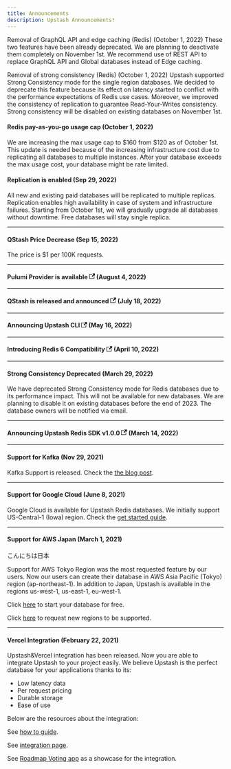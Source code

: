 ```yaml
---
title: Announcements
description: Upstash Announcements!
---
```


Removal of GraphQL API and edge caching (Redis) (October 1, 2022) These two
features have been already deprecated. We are planning to deactivate them
completely on November 1st. We recommend use of REST API to replace GraphQL API
and Global databases instead of Edge caching.

Removal of strong consistency (Redis) (October 1, 2022) Upstash supported Strong
Consistency mode for the single region databases. We decided to deprecate this
feature because its effect on latency started to conflict with the performance
expectations of Redis use cases. Moreover, we improved the consistency of
replication to guarantee Read-Your-Writes consistency. Strong consistency will
be disabled on existing databases on November 1st.

#### Redis pay-as-you-go usage cap (October 1, 2022)

We are increasing the max usage cap to $160 from $120 as of October 1st. This
update is needed because of the increasing infrastructure cost due to
replicating all databases to multiple instances. After your database exceeds the
max usage cost, your database might be rate limited.

#### Replication is enabled (Sep 29, 2022)

All new and existing paid databases will be replicated to multiple replicas.
Replication enables high availability in case of system and infrastructure
failures. Starting from October 1st, we will gradually upgrade all databases
without downtime. Free databases will stay single replica.

<hr />

#### QStash Price Decrease (Sep 15, 2022)

The price is $1 per 100K requests.

<hr />

#### Pulumi Provider is available [<svg width="13.5" height="13.5" aria-hidden="true" viewBox="0 0 24 24" class="iconExternalLink_nPIU"><path fill="currentColor" d="M21 13v10h-21v-19h12v2h-10v15h17v-8h2zm3-12h-10.988l4.035 4-6.977 7.07 2.828 2.828 6.977-7.07 4.125 4.172v-11z"></path></svg>](https://upstash.com/blog/upstash-pulumi-provider) (August 4, 2022)

<hr />

#### QStash is released and announced [<svg width="13.5" height="13.5" aria-hidden="true" viewBox="0 0 24 24" class="iconExternalLink_nPIU"><path fill="currentColor" d="M21 13v10h-21v-19h12v2h-10v15h17v-8h2zm3-12h-10.988l4.035 4-6.977 7.07 2.828 2.828 6.977-7.07 4.125 4.172v-11z"></path></svg>](https://upstash.com/blog/qstash-announcement) (July 18, 2022)

<hr />

#### Announcing Upstash CLI [<svg width="13.5" height="13.5" aria-hidden="true" viewBox="0 0 24 24" class="iconExternalLink_nPIU"><path fill="currentColor" d="M21 13v10h-21v-19h12v2h-10v15h17v-8h2zm3-12h-10.988l4.035 4-6.977 7.07 2.828 2.828 6.977-7.07 4.125 4.172v-11z"></path></svg>](https://upstash.com/blog/upstash-cli) (May 16, 2022)

<hr />

#### Introducing Redis 6 Compatibility [<svg width="13.5" height="13.5" aria-hidden="true" viewBox="0 0 24 24" class="iconExternalLink_nPIU"><path fill="currentColor" d="M21 13v10h-21v-19h12v2h-10v15h17v-8h2zm3-12h-10.988l4.035 4-6.977 7.07 2.828 2.828 6.977-7.07 4.125 4.172v-11z"></path></svg>](https://upstash.com/blog/redis-6) (April 10, 2022)

<hr />

#### Strong Consistency Deprecated (March 29, 2022)

We have deprecated Strong Consistency mode for Redis databases due to its
performance impact. This will not be available for new databases. We are
planning to disable it on existing databases before the end of 2023. The
database owners will be notified via email.

<hr />

#### Announcing Upstash Redis SDK v1.0.0 [<svg width="13.5" height="13.5" aria-hidden="true" viewBox="0 0 24 24" class="iconExternalLink_nPIU"><path fill="currentColor" d="M21 13v10h-21v-19h12v2h-10v15h17v-8h2zm3-12h-10.988l4.035 4-6.977 7.07 2.828 2.828 6.977-7.07 4.125 4.172v-11z"></path></svg>](https://upstash.com/blog/upstash-redis-sdk-v1) (March 14, 2022)

<hr />

#### Support for Kafka (Nov 29, 2021)

Kafka Support is released. Check the
[the blog post](https://blog.upstash.com/serverless-kafka-launch).

<hr />

#### Support for Google Cloud (June 8, 2021)

Google Cloud is available for Upstash Redis databases. We initially support
US-Central-1 (Iowa) region. Check the
[get started guide](https://docs.upstash.com/redis/howto/getstartedgooglecloudfunctions).

<hr />

#### Support for AWS Japan (March 1, 2021)

こんにちは日本

Support for AWS Tokyo Region was the most requested feature by our users. Now
our users can create their database in AWS Asia Pacific (Tokyo) region
(ap-northeast-1). In addition to Japan, Upstash is available in the regions
us-west-1, us-east-1, eu-west-1.

Click [here](https://console.upstash.com) to start your database for free.

Click [here](https://roadmap.upstash.com) to request new regions to be
supported.

<hr />

#### Vercel Integration (February 22, 2021)

Upstash&Vercel integration has been released. Now you are able to integrate
Upstash to your project easily. We believe Upstash is the perfect database for
your applications thanks to its:

- Low latency data
- Per request pricing
- Durable storage
- Ease of use

Below are the resources about the integration:

See [how to guide](https://docs.upstash.com/redis/howto/vercelintegration).

See [integration page](https://vercel.com/integrations/upstash).

See
[Roadmap Voting app](https://github.com/upstash/serverless-tutorials/tree/master/roadmap-voting-app)
as a showcase for the integration.
